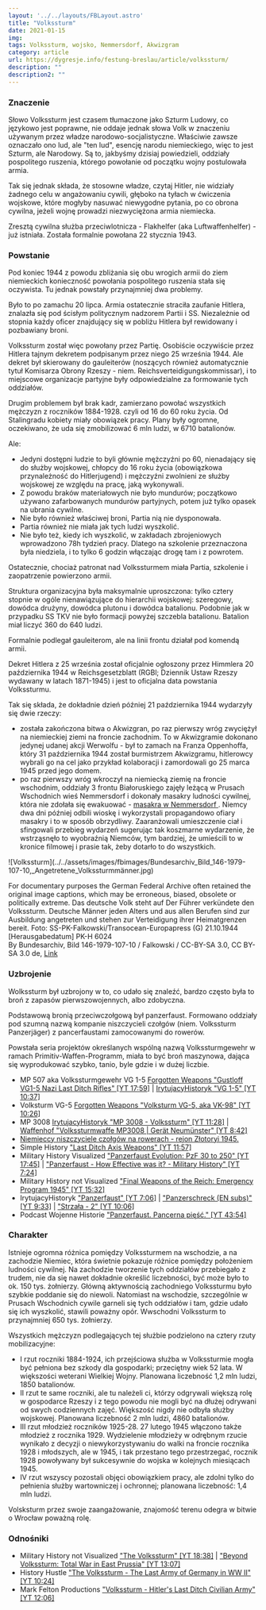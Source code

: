 ```yaml
---
layout: '../../layouts/FBLayout.astro'
title: "Volkssturm"
date: 2021-01-15
img: 
tags: Volkssturm, wojsko, Nemmersdorf, Akwizgram
category: article
url: https://dygresje.info/festung-breslau/article/volkssturm/
description: ""
description2: ""
---
```



<ArmiaNiemiecka />

### Znaczenie

Słowo Volkssturm jest czasem tłumaczone jako Szturm Ludowy, co językowo jest poprawne, nie oddaje jednak słowa Volk w znaczeniu używanym przez władze narodowo-socjalistyczne. Właściwie zawsze oznaczało ono lud, ale "ten lud", esencję narodu niemieckiego, więc to jest Szturm, ale Narodowy. Są to, jakbyśmy dzisiaj powiedzieli, oddziały pospolitego ruszenia, którego powołanie od początku wojny postulowała armia.

Tak się jednak składa, że stosowne władze, czytaj Hitler, nie widziały żadnego celu w angażowaniu cywili, głęboko na tyłach w ćwiczenia wojskowe, które mogłyby nasuwać niewygodne pytania, po co obrona cywilna, jeżeli wojnę prowadzi niezwyciężona armia niemiecka.

Zresztą cywilna służba przeciwlotnicza - Flakhelfer (aka Luftwaffenhelfer) - już istniała. Została formalnie powołana 22 stycznia 1943.

### Powstanie

Pod koniec 1944 z powodu zbliżania się obu wrogich armii do ziem niemieckich konieczność powołania pospolitego ruszenia stała się oczywista. Tu jednak powstały przynajmniej dwa problemy.

Było to po zamachu 20 lipca. Armia ostatecznie straciła zaufanie Hitlera, znalazła się pod ścisłym politycznym nadzorem Partii i SS. Niezależnie od stopnia każdy oficer znajdujący się w pobliżu Hitlera był rewidowany i pozbawiany broni.

Volkssturm został więc powołany przez Partię. Osobiście oczywiście przez Hitlera tajnym dekretem podpisanym przez niego 25 września 1944. Ale dekret był skierowany do gauleiterów (noszących również automatycznie tytuł Komisarza Obrony Rzeszy - niem. Reichsverteidigungskommissar), i to miejscowe organizacje partyjne były odpowiedzialne za formowanie tych oddziałów.

Drugim problemem był brak kadr, zamierzano powołać wszystkich mężczyzn z roczników 1884-1928. czyli od 16 do 60 roku życia. Od Stalingradu kobiety miały obowiązek pracy. Plany były ogromne, oczekiwano, że uda się zmobilizować 6 mln ludzi, w 6710 batalionów.

Ale:

- Jedyni dostępni ludzie to byli głównie mężczyźni po 60, nienadający się do służby wojskowej, chłopcy do 16 roku życia (obowiązkowa przynależność do Hitlerjugend) i mężczyźni zwolnieni ze służby wojskowej ze względu na pracę, jaką wykonywali.
- Z powodu braków materiałowych nie było mundurów; początkowo używano zafarbowanych mundurów partyjnych, potem już tylko opasek na ubrania cywilne.
- Nie było również właściwej broni, Partia nią nie dysponowała.
- Partia również nie miała jak tych ludzi wyszkolić.
- Nie było też, kiedy ich wyszkolić, w zakładach zbrojeniowych wprowadzono 78h tydzień pracy. Dlatego na szkolenie przeznaczona była niedziela, i to tylko 6 godzin włączając drogę tam i z powrotem.

Ostatecznie, chociaż patronat nad Volkssturmem miała Partia, szkolenie i zaopatrzenie powierzono armii.

Struktura organizacyjna była maksymalnie uproszczona: tylko cztery stopnie w ogóle nienawiązujące do hierarchii wojskowej: szeregowy, dowódca drużyny, dowódca plutonu i dowódca batalionu. Podobnie jak w przypadku SS TKV nie było formacji powyżej szczebla batalionu. Batalion miał liczyć 360 do 640 ludzi.

Formalnie podlegał gauleiterom, ale na linii frontu działał pod komendą armii.

Dekret Hitlera z 25 września został oficjalnie ogłoszony przez Himmlera 20 października 1944 w Reichsgesetzblatt (RGBl; Dziennik Ustaw Rzeszy wydawany w latach 1871-1945) i jest to oficjalna data powstania Volkssturmu.

Tak się składa, że dokładnie dzień później 21 października 1944 wydarzyły się dwie rzeczy:

- została zakończona bitwa o Akwizgran, po raz pierwszy wróg zwyciężył na niemieckiej ziemi na froncie zachodnim. To w Akwizgramie dokonano jedynej udanej akcji Werwolfu - był to zamach na Franza Oppenhoffa, który 31 października 1944 został burmistrzem Akwizgramu, hitlerowcy wybrali go na cel jako przykład kolaboracji i zamordowali go 25 marca 1945 przed jego domem.
- po raz pierwszy wróg wkroczył na niemiecką ziemię na froncie wschodnim, oddziały 3 frontu Białoruskiego zajęły leżącą w Prusach Wschodnich wieś Nemmersdorf i dokonały masakry ludności cywilnej, która nie zdołała się ewakuować - [masakra w Nemmersdorf ](https://pl.wikipedia.org/wiki/Zbrodnia_w_Nemmersdorf). Niemcy dwa dni później odbili wioskę i wykorzystali propagandowo ofiary masakry i to w sposób obrzydliwy. Zaaranżowali umieszczenie ciał i sfingowali przebieg wydarzeń sugerując tak koszmarne wydarzenie, że wstrząsnęło to wyobraźnią Niemców, tym bardziej, że umieścili to w kronice filmowej i prasie tak, żeby dotarło to do wszystkich.

<FBBoxImageWrapper>
![Volkssturm](../../assets/images/fbimages/Bundesarchiv_Bild_146-1979-107-10,_Angetretene_Volkssturmmänner.jpg)

For documentary purposes the German Federal Archive often retained the original image captions, which may be erroneous, biased, obsolete or politically extreme. Das deutsche Volk steht auf Der Führer verkündete den Volkssturm. Deutsche Männer jeden Alters und aus allen Berufen sind zur Ausbildung angetreten und stehen zur Verteidigung ihrer Heimatgrenzen bereit. Foto: SS-PK-Falkowski/Transocean-Europapress (G) 21.10.1944 [Herausgabedatum] PK-H 6024<br />
By Bundesarchiv, Bild 146-1979-107-10 / Falkowski / CC-BY-SA 3.0, CC BY-SA 3.0 de, [Link](https://commons.wikimedia.org/w/index.php?curid=5483010)
</FBBoxImageWrapper>

### Uzbrojenie

Wolkssturm był uzbrojony w to, co udało się znaleźć, bardzo często była to broń z zapasów pierwszowojennych, albo zdobyczna.

Podstawową bronią przeciwczołgową był panzerfaust. Formowano oddziały pod szumną nazwą kompanie niszczycieli czołgów (niem. Volkssturm Panzerjäger) z pancerfaustami zamocowanymi do rowerów.

Powstała seria projektów określanych wspólną nazwą Volkssturmgewehr w ramach Primitiv-Waffen-Programm, miała to być broń maszynowa, dająca się wyprodukować szybko, tanio, byle gdzie i w dużej liczbie.

- MP 507 aka Volkssturmgewehr VG 1-5 [Forgotten Weapons "Gustloff VG1-5 Nazi Last Ditch Rifles" [YT 17:59]](https://www.youtube.com/watch?v=LUeYVcredOc) | [IrytujacyHistoryk "VG 1-5" [YT 10:37]](https://www.youtube.com/watch?v=8nTSigeNWQE)
- Volksturm VG-5 [Forgotten Weapons "Volksturm VG-5, aka VK-98" [YT 10:26]](https://www.youtube.com/watch?v=A7S3IWyjQKY)
- MP 3008 [IrytujacyHistoryk "MP 3008 - Volkssturm" [YT 11:28]](https://www.youtube.com/watch?v=9keyfZjfouE) | [Waffenhof "Volkssturmwaffe MP3008 | Gerät Neumünster" [YT 8:42]](https://www.youtube.com/watch?v=vSjFvf5NtQc)
- [Niemieccy niszczyciele czołgów na rowerach - rejon Złotoryi 1945.](https://www.facebook.com/bobr1945/posts/3395625697217736)
- Simple History ["Last Ditch Axis Weapons" [YT 11:57]](https://www.youtube.com/watch?v=YE0JhyS2aKA)
- Military History Visualized ["Panzerfaust Evolution: PzF 30 to 250" [YT 17:45]](https://www.youtube.com/watch?v=viTBdqNwDNo) | ["Panzerfaust - How Effective was it? - Military History" [YT 7:24]](https://www.youtube.com/watch?v=ENc2ZDgkv7Q)
- Military History not Visualized ["Final Weapons of the Reich: Emergency Program 1945" [YT 15:32]](https://www.youtube.com/watch?v=JV_a_JIMYa4)
- IrytujacyHistoryk ["Panzerfaust" [YT 7:06]](https://www.youtube.com/watch?v=YXfJUafLH5E) | ["Panzerschreck (EN subs)" [YT 9:33]](https://www.youtube.com/watch?v=H7b1lvOvCIc) | ["Strzała - 2" [YT 10:06]](https://www.youtube.com/watch?v=GaIWRMfh8o4)
- Podcast Wojenne Historie ["Panzerfaust. Pancerna pięść." [YT 43:54]](https://www.youtube.com/watch?v=wreNkBmbl94)

### Charakter

Istnieje ogromna różnica pomiędzy Volkssturmem na wschodzie, a na zachodzie Niemiec, która świetnie pokazuje różnice pomiędzy położeniem ludności cywilnej. Na zachodzie tworzenie tych oddziałów przebiegało z trudem, nie da się nawet dokładnie określić liczebności, być może było to ok. 150 tys. żołnierzy. Główną aktywnością zachodniego Volkssturmu było szybkie poddanie się do niewoli. Natomiast na wschodzie, szczególnie w Prusach Wschodnich cywile garneli się tych oddziałów i tam, gdzie udało się ich wyszkolić, stawili poważny opór. Wwschodni Volkssturm to przynajmniej 650 tys. żołnierzy.

Wszystkich mężczyzn podlegających tej służbie podzielono na cztery rzuty mobilizacyjne:

- I rzut roczniki 1884-1924, ich przejściowa służba w Volkssturmie mogła być pełniona bez szkody dla gospodarki; przeciętny wiek 52 lata. W większości weterani Wielkiej Wojny. Planowana liczebność 1,2 mln ludzi, 1850 batalionów.
- II rzut te same roczniki, ale tu należeli ci, którzy odgrywali większą rolę w gospodarce Rzeszy i z tego powodu nie mogli być na dłużej odrywani od swych codziennych zajęć. Większość nigdy nie odbyła służby wojskowej. Planowana liczebność 2 mln ludzi, 4860 batalionów.
- III rzut młodzież roczników 1925-28. 27 lutego 1945 włączono także młodzież z rocznika 1929. Wydzielenie młodzieży w odrębnym rzucie wynikało z decyzji o niewykorzystywaniu do walki na froncie rocznika 1928 i młodszych, ale w 1945, i tak przestano tego przestrzegać, rocznik 1928 powoływany był sukcesywnie do wojska w kolejnych miesiącach 1945.
- IV rzut wszyscy pozostali objęci obowiązkiem pracy, ale zdolni tylko do pełnienia służby wartowniczej i ochronnej; planowana liczebność: 1,4 mln ludzi.

Volsksturm przez swoje zaangażowanie, znajomość terenu odegra w bitwie o Wrocław poważną rolę.

### Odnośniki

- Military History not Visualized ["The Volkssturm" [YT 18:38]](https://www.youtube.com/watch?v=XHkBXuJUujI) | ["Beyond Volkssturm: Total War in East Prussia" [YT 13:07]](https://www.youtube.com/watch?v=nvcfpyzHRxw)
- History Hustle ["The Volkssturm - The Last Army of Germany in WW II" [YT 10:24]](https://www.youtube.com/watch?v=1UxmljU6OK8)
- Mark Felton Productions ["Volkssturm - Hitler's Last Ditch Civilian Army" [YT 12:06]](https://www.youtube.com/watch?v=9WWs5AxGRVY)
